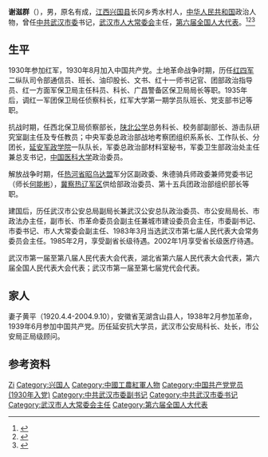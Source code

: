 '''谢滋群'''（{{bd|1916年|8月15日|2007年|1月30日}}），男，原名有成，[[江西|江西]][[兴国县|兴国县]]长冈乡秀水村人，[[中华人民共和国|中华人民共和国]]政治人物，曾任[[中共武汉市委|中共武汉市委]]书记，[[武汉市人大常委会|武汉市人大常委会]]主任，[[第六届全国人大代表|第六届全国人大代表]]。<ref>{{Cite book|title=中华人民共和国职官志|author=何虎生, 李耀东, 向常福主编|publisher=中国社会出版社|year=2003|isbn=9787800883934|location=北京|pages=}}</ref><ref>{{Cite web|title=老红军谢滋群：为毛主席进延安“打前站”|url=http://cpc.people.com.cn/GB/64162/64172/85037/85039/5918929.html|accessdate=2020-08-10|work=楚天金报|archive-date=2015-03-25|archive-url=https://web.archive.org/web/20150325100949/http://cpc.people.com.cn/GB/64162/64172/85037/85039/5918929.html|dead-url=no}}</ref><ref>{{Cite web|title=14岁当上红军 长征老人谢滋群情牵下一代|url=http://www.whjfs.com/contents/3/586.html|accessdate=2020-08-10|work=丰碑在线}}</ref>
==生平==
1930年参加红军，1930年8月加入中国共产党。土地革命战争时期，历任[[红四军|红四军]]二纵队司令部通信员、班长、油印股长、文书、红十一师书记官、团部政治指导员、红一方面军保卫局主任科员、科长、广昌警备区保卫局局长等职。1935年后，调红一军团保卫局任侦察科长，红军大学第一期学员队班长、党支部书记等职。

抗战时期，任西北保卫局侦察部长，[[陕北公学|陕北公学]]总务科长、校务部副部长、游击队研究室副主任及专任教员；中央军委总政治部战地考察团组织系系长、工作队长、分团长，[[延安军政学院|延安军政学院]]一队队长，军委总政治部材料室秘书，军委卫生部政治处主任兼总支书记，[[中国医科大学|中国医科大学]]政治委员。

解放战争时期，任[[熱河省_(中華人民共和國)|热河省]][[昭乌达盟|昭乌达盟]]军分区副政委、朱德骑兵师政委兼师党委书记（师长[[何能彬|何能彬]]），[[冀察热辽军区|冀察热辽军区]]供给部政治委员、第十五兵团政治部组织部长等职。

建国后，历任武汉市公安总局副局长兼武汉公安总队政治委员、市公安局局长、市政法办主任，副市长、市革命委员会副主任兼城市建设委员会主任，市委副书记、市委书记、市人大常委会副主任、1983年3月当选武汉市第七届人民代表大会常务委员会主任。1985年2月，享受副省长级待遇。2002年1月享受省长级医疗待遇。
  
武汉市第一届至第八届人民代表大会代表，湖北省第六届人民代表大会代表，第六届全国人民代表大会代表；武汉市第一届至第七届党代会代表。
 
==家人==
妻子黄平（1920.4.4-2004.9.10），安徽省芜湖含山县人，1938年2月参加革命，1939年6月参加中国共产党。历任延安抗大学员，武汉市公安局科长、处长，市公安局正局级顾问。

 
== 参考资料 ==
{{reflist}}


{{Authority control}}
{{DEFAULTSORT:Xie谢}}
[[Category:谢姓|Zi]]
[[Category:兴国人|Category:兴国人]]
[[Category:中國工農紅軍人物|Category:中國工農紅軍人物]]
[[Category:中国共产党党员_(1930年入党)|Category:中国共产党党员 (1930年入党)]]
[[Category:中共武汉市委副书记|Category:中共武汉市委副书记]]
[[Category:中共武汉市委书记|Category:中共武汉市委书记]]
[[Category:武汉市人大常委会主任|Category:武汉市人大常委会主任]]
[[Category:第六届全国人大代表|Category:第六届全国人大代表]]